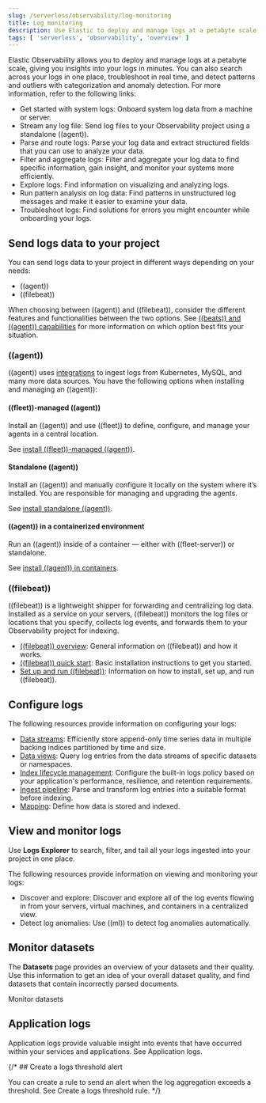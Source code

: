 ```yaml
---
slug: /serverless/observability/log-monitoring
title: Log monitoring
description: Use Elastic to deploy and manage logs at a petabyte scale, and get insights from your logs in minutes.
tags: [ 'serverless', 'observability', 'overview' ]
---
```


<p><DocBadge template="technical preview" /></p>

Elastic Observability allows you to deploy and manage logs at a petabyte scale, giving you insights into your logs in minutes. You can also search across your logs in one place, troubleshoot in real time, and detect patterns and outliers with categorization and anomaly detection. For more information, refer to the following links:

- <DocLink slug="/serverless/observability/get-started-with-logs">Get started with system logs</DocLink>: Onboard system log data from a machine or server.
- <DocLink slug="/serverless/observability/stream-log-files">Stream any log file</DocLink>: Send log files to your Observability project using a standalone ((agent)).
- <DocLink slug="/serverless/observability/parse-log-data">Parse and route logs</DocLink>: Parse your log data and extract structured fields that you can use to analyze your data.
- <DocLink slug="/serverless/observability/filter-and-aggregate-logs" section="filter-logs">Filter and aggregate logs</DocLink>: Filter and aggregate your log data to find specific information, gain insight, and monitor your systems more efficiently.
- <DocLink slug="/serverless/observability/discover-and-explore-logs">Explore logs</DocLink>: Find information on visualizing and analyzing logs.
- <DocLink slug="/serverless/observability/run-log-pattern-analysis">Run pattern analysis on log data</DocLink>: Find patterns in unstructured log messages and make it easier to examine your data.
- <DocLink slug="/serverless/observability/troubleshoot-logs">Troubleshoot logs</DocLink>: Find solutions for errors you might encounter while onboarding your logs.

## Send logs data to your project

You can send logs data to your project in different ways depending on your needs:

- ((agent))
- ((filebeat))

When choosing between ((agent)) and ((filebeat)), consider the different features and functionalities between the two options.
See [((beats)) and ((agent)) capabilities](((fleet-guide))/beats-agent-comparison.html) for more information on which option best fits your situation.

### ((agent))

((agent)) uses [integrations](https://www.elastic.co/integrations/data-integrations) to ingest logs from Kubernetes, MySQL, and many more data sources.
You have the following options when installing and managing an ((agent)):

#### ((fleet))-managed ((agent))

Install an ((agent)) and use ((fleet)) to define, configure, and manage your agents in a central location.

See [install ((fleet))-managed ((agent))](((fleet-guide))/install-fleet-managed-elastic-agent.html).

#### Standalone ((agent))

Install an ((agent)) and manually configure it locally on the system where it’s installed.
You are responsible for managing and upgrading the agents.

See [install standalone ((agent))](((fleet-guide))/install-standalone-elastic-agent.html).

#### ((agent)) in a containerized environment

Run an ((agent)) inside of a container &mdash; either with ((fleet-server)) or standalone.

See [install ((agent)) in containers](((fleet-guide))/install-elastic-agents-in-containers.html).

### ((filebeat))

((filebeat)) is a lightweight shipper for forwarding and centralizing log data.
Installed as a service on your servers, ((filebeat)) monitors the log files or locations that you specify, collects log events, and forwards them to your Observability project for indexing.

- [((filebeat)) overview](((filebeat-ref))/filebeat-overview.html): General information on ((filebeat)) and how it works.
- [((filebeat)) quick start](((filebeat-ref))/filebeat-installation-configuration.html): Basic installation instructions to get you started.
- [Set up and run ((filebeat))](((filebeat-ref))/setting-up-and-running.html): Information on how to install, set up, and run ((filebeat)).

## Configure logs

The following resources provide information on configuring your logs:

- [Data streams](((ref))/data-streams.html): Efficiently store append-only time series data in multiple backing indices partitioned by time and size.
- [Data views](((kibana-ref))/data-views.html): Query log entries from the data streams of specific datasets or namespaces.
- [Index lifecycle management](((ref))/example-using-index-lifecycle-policy.html): Configure the built-in logs policy based on your application's performance, resilience, and retention requirements.
- [Ingest pipeline](((ref))/ingest.html): Parse and transform log entries into a suitable format before indexing.
- [Mapping](((ref))/mapping.html): Define how data is stored and indexed.

## View and monitor logs

Use **Logs Explorer** to search, filter, and tail all your logs ingested into your project in one place.

The following resources provide information on viewing and monitoring your logs:

- <DocLink slug="/serverless/observability/discover-and-explore-logs">Discover and explore</DocLink>: Discover and explore all of the log events flowing in from your servers, virtual machines, and containers in a centralized view.
- <DocLink slug="/serverless/observability/aiops-detect-anomalies">Detect log anomalies</DocLink>: Use ((ml)) to detect log anomalies automatically.

## Monitor datasets

The **Datasets** page provides an overview of your datasets and their quality.
Use this information to get an idea of your overall dataset quality, and find datasets that contain incorrectly parsed documents.

<DocLink id="serverlessObservabilityMonitorDatasets">Monitor datasets</DocLink>

## Application logs

Application logs provide valuable insight into events that have occurred within your services and applications.
See <DocLink slug="/serverless/observability/correlate-application-logs">Application logs</DocLink>.

{/* ## Create a logs threshold alert

You can create a rule to send an alert when the log aggregation exceeds a threshold.
See <DocLink id="serverlessObservabilityCreateLogThresholdRule">Create a logs threshold rule</DocLink>. */}
